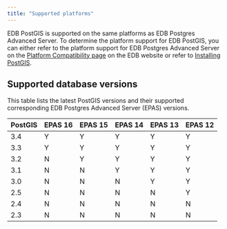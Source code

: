```yaml
---
title: "Supported platforms"
---
```


EDB PostGIS is supported on the same platforms as EDB Postgres Advanced Server. To determine the platform support for EDB PostGIS, you can either refer to the platform support for EDB Postgres Advanced Server on the [Platform Compatibility page](https://www.enterprisedb.com/platform-compatibility#epas) on the EDB website or refer to [Installing PostGIS](./installing). 

## Supported database versions

This table lists the latest PostGIS versions and their supported corresponding EDB Postgres Advanced Server (EPAS) versions. 

| PostGIS | EPAS 16 | EPAS 15 | EPAS 14 | EPAS 13 | EPAS 12 |
|---------|---------|---------|---------|---------|---------|
| 3.4     | Y       | Y       | Y       | Y       | Y       |
| 3.3     | Y       | Y       | Y       | Y       | Y       |
| 3.2     | N       | Y       | Y       | Y       | Y       |
| 3.1     | N       | N       | Y       | Y       | Y       | 
| 3.0     | N       | N       | N       | Y       | Y       |
| 2.5     | N       | N       | N       | N       | Y       | 
| 2.4     | N       | N       | N       | N       | N       |
| 2.3     | N       | N       | N       | N       | N       |
